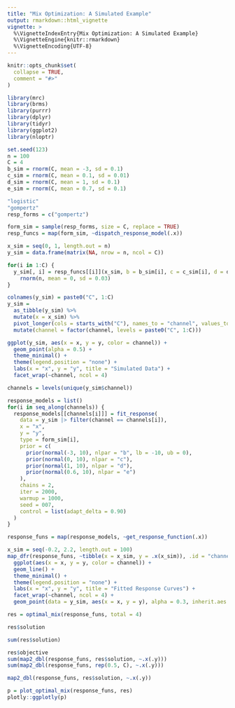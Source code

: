 ```yaml
---
title: "Mix Optimization: A Simulated Example"
output: rmarkdown::html_vignette
vignette: >
  %\VignetteIndexEntry{Mix Optimization: A Simulated Example}
  %\VignetteEngine{knitr::rmarkdown}
  %\VignetteEncoding{UTF-8}
---
```


```r
knitr::opts_chunk$set(
  collapse = TRUE,
  comment = "#>"
)
```

```r
library(mrc)
library(brms)
library(purrr)
library(dplyr)
library(tidyr)
library(ggplot2)
library(nloptr)
```

```r
set.seed(123)
n = 100
C = 4
b_sim = rnorm(C, mean = -3, sd = 0.1)
c_sim = rnorm(C, mean = 0.1, sd = 0.01)
d_sim = rnorm(C, mean = 1, sd = 0.1)
e_sim = rnorm(C, mean = 0.7, sd = 0.1)

"logistic"
"gompertz"
resp_forms = c("gompertz")

form_sim = sample(resp_forms, size = C, replace = TRUE)
resp_funcs = map(form_sim, ~dispatch_response_model(.x))

x_sim = seq(0, 1, length.out = n)
y_sim = data.frame(matrix(NA, nrow = n, ncol = C))

for(i in 1:C) {
  y_sim[, i] = resp_funcs[[i]](x_sim, b = b_sim[i], c = c_sim[i], d = d_sim[i], e = e_sim[i]) +
    rnorm(n, mean = 0, sd = 0.03)
}

colnames(y_sim) = paste0("C", 1:C)
y_sim = 
  as_tibble(y_sim) %>%
  mutate(x = x_sim) %>%
  pivot_longer(cols = starts_with("C"), names_to = "channel", values_to = "y") %>%
  mutate(channel = factor(channel, levels = paste0("C", 1:C)))
```

```r
ggplot(y_sim, aes(x = x, y = y, color = channel)) +
  geom_point(alpha = 0.5) +
  theme_minimal() +
  theme(legend.position = "none") +
  labs(x = "x", y = "y", title = "Simulated Data") +
  facet_wrap(~channel, ncol = 4)
```

```r
channels = levels(unique(y_sim$channel))

response_models = list()
for(i in seq_along(channels)) {
  response_models[[channels[i]]] = fit_response(
    data = y_sim |> filter(channel == channels[i]),
    x = "x",
    y = "y",
    type = form_sim[i],
    prior = c(
      prior(normal(-3, 10), nlpar = "b", lb = -10, ub = 0),
      prior(normal(0, 10), nlpar = "c"),
      prior(normal(1, 10), nlpar = "d"),
      prior(normal(0.6, 10), nlpar = "e")
    ),
    chains = 2,
    iter = 2000, 
    warmup = 1000,
    seed = 007,
    control = list(adapt_delta = 0.90)
  )
}

```

```r
response_funs = map(response_models, ~get_response_function(.x))

x_sim = seq(-0.2, 2.2, length.out = 100)
map_dfr(response_funs, ~tibble(x = x_sim, y = .x(x_sim)), .id = "channel") %>%
  ggplot(aes(x = x, y = y, color = channel)) +
  geom_line() +
  theme_minimal() +
  theme(legend.position = "none") +
  labs(x = "x", y = "y", title = "Fitted Response Curves") +
  facet_wrap(~channel, ncol = 4) +
  geom_point(data = y_sim, aes(x = x, y = y), alpha = 0.3, inherit.aes = TRUE)

```

```r
res = optimal_mix(response_funs, total = 4)

res$solution

sum(res$solution)

res$objective
sum(map2_dbl(response_funs, res$solution, ~.x(.y)))
sum(map2_dbl(response_funs, rep(0.5, C), ~.x(.y)))

map2_dbl(response_funs, res$solution, ~.x(.y))
```


```r
p = plot_optimal_mix(response_funs, res)
plotly::ggplotly(p)
```
